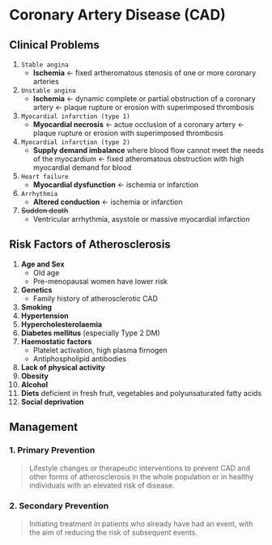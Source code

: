 # Coronary Artery Disease (CAD)

## Clinical Problems

1. `Stable angina`
   - **Ischemia** ← fixed artheromatous stenosis of one or more coronary arteries
1. `Unstable angina`
   - **Ischemia** ← dynamic complete or partial obstruction of a coronary artery ← plaque rupture or erosion with superimposed thrombosis
1. `Myocardial infarction (type 1)`
   - **Myocardial necrosis** ← actue occlusion of a coronary artery ← plaque rupture or erosion with superimposed thrombosis
1. `Myocardial infarction (type 2)`
   - **Supply demand imbalance** where blood flow cannot meet the needs of the myocardium ← fixed atheromatous obstruction with high myocardial demand for blood
1. `Heart failure`
   - **Myocardial dysfunction** ← ischemia or infarction
1. `Arrhythmia`
   - **Altered conduction** ← ischemia or infarction
1. ~~Sudden death~~
   - Ventricular arrhythmia, asystole or massive myocardial infarction

## Risk Factors of Atherosclerosis

1. **Age and Sex**
   - Old age
   - Pre-menopausal women have lower risk
1. **Genetics**
   - Family history of atherosclerotic CAD
1. **Smoking**
1. **Hypertension**
1. **Hypercholesterolaemia**
1. **Diabetes mellitus** (especially Type 2 DM)
1. **Haemostatic factors**
   - Platelet activation, high plasma firnogen
   - Antiphospholipid antibodies
1. **Lack of physical activity**
1. **Obesity**
1. **Alcohol**
1. **Diets** deficient in fresh fruit, vegetables and polyunsaturated fatty acids
1. **Social deprivation**

## Management

### 1. Primary Prevention

> Lifestyle changes or therapeutic interventions to prevent CAD and other forms of atherosclerosis in the whole population or in healthy individuals with an elevated risk of disease.

### 2. Secondary Prevention

> Initiating treatment in patients who already have had an event, with the aim of reducing the risk of subsequent events.
